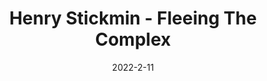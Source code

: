 ---
title: Henry Stickmin - Fleeing The Complex
description: The last addition to the Henry Stickmin series.
date: 2022-2-11
type: Flash
name: fleeingthecomplex
credits:
- Game by Stickpage
---